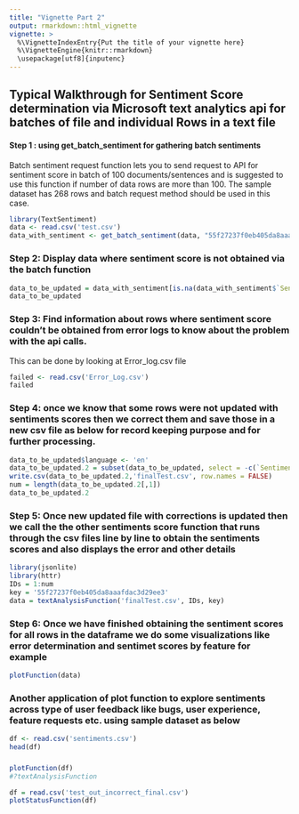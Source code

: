```yaml
---
title: "Vignette Part 2"
output: rmarkdown::html_vignette
vignette: >
  %\VignetteIndexEntry{Put the title of your vignette here}
  %\VignetteEngine{knitr::rmarkdown}
  \usepackage[utf8]{inputenc}
---
```


Typical Walkthrough for Sentiment Score determination via Microsoft text analytics api for batches of file and individual Rows in a text file
-- 

#### Step 1 : using get_batch_sentiment for gathering batch sentiments 
Batch sentiment request function lets you to send request to API for sentiment score in batch of 100 documents/sentences and is suggested to use this function if number of data rows are more than 100. The sample dataset has 268 rows and batch request method should be used in this case.


```r
library(TextSentiment)
data <- read.csv('test.csv')
data_with_sentiment <- get_batch_sentiment(data, "55f27237f0eb405da8aaafdac3d29ee3", "westcentralus")
```

### Step 2: Display data where sentiment score is not obtained via the batch function

```r
data_to_be_updated = data_with_sentiment[is.na(data_with_sentiment$`Sentiment Score`),]
data_to_be_updated
```

### Step 3: Find information about rows where sentiment score couldn't be obtained from error logs to know about the problem with the api calls.
This can be done by looking at Error_log.csv file 


```r
failed <- read.csv('Error_Log.csv')
failed
```


### Step 4: once we know that some rows were not updated with sentiments scores then we correct them and save those in a new csv file as below for record keeping purpose and for further processing.

```r
data_to_be_updated$language <- 'en'
data_to_be_updated.2 = subset(data_to_be_updated, select = -c(`Sentiment Score`) )
write.csv(data_to_be_updated.2,'finalTest.csv', row.names = FALSE)
num = length(data_to_be_updated.2[,1])
data_to_be_updated.2
```

### Step 5: Once new updated file with corrections is updated then we call the the other sentiments score function that runs through the csv files line by line to obtain the sentiments scores and also displays the error and other details 

```r
library(jsonlite)
library(httr)
IDs = 1:num
key = '55f27237f0eb405da8aaafdac3d29ee3'
data = textAnalysisFunction('finalTest.csv', IDs, key)
```


### Step 6: Once we have finished obtaining the sentiment scores for all rows in the dataframe we do some visualizations like error determination and sentimet scores by feature for example

```r
plotFunction(data)
```

### Another application of plot function to explore sentiments across type of user feedback like bugs, user experience, feature requests etc. using sample dataset as below

```r
df <- read.csv('sentiments.csv')
head(df)
```

### 
```r
plotFunction(df)
#?textAnalysisFunction
```

```r
df = read.csv('test_out_incorrect_final.csv')
plotStatusFunction(df)
```
